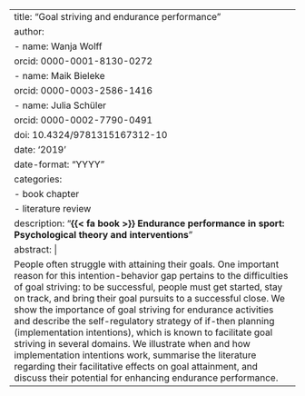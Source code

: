 ---
title: "Goal striving and endurance performance"
author:
  - name: Wanja Wolff
    orcid: 0000-0001-8130-0272
  - name: Maik Bieleke
    orcid: 0000-0003-2586-1416
  - name: Julia Schüler
    orcid: 0000-0002-7790-0491
doi: 10.4324/9781315167312-10
date: '2019'
date-format: "YYYY"
categories:
  - book chapter
  - literature review
description: "**{{< fa book >}} Endurance performance in sport: Psychological theory and interventions**"
abstract: |
  People often struggle with attaining their goals. One important reason for this intention-behavior gap pertains to the difficulties of goal striving: to be successful, people must get started, stay on track, and bring their goal pursuits to a successful close. We show the importance of goal striving for endurance activities and describe the self-regulatory strategy of if-then planning (implementation intentions), which is known to facilitate goal striving in several domains. We illustrate when and how implementation intentions work, summarise the literature regarding their facilitative effects on goal attainment, and discuss their potential for enhancing endurance performance.
---